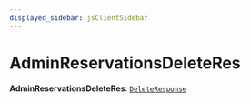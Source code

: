 ```yaml
---
displayed_sidebar: jsClientSidebar
---
```



# AdminReservationsDeleteRes

 **AdminReservationsDeleteRes**: [`DeleteResponse`](../interfaces/internal.DeleteResponse.mdx)
